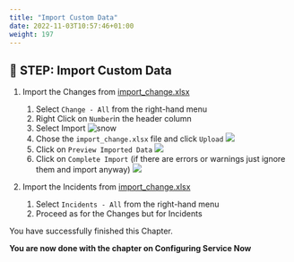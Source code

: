 ```yaml
---
title: "Import Custom Data"
date: 2022-11-03T10:57:46+01:00
weight: 197
---
```




## 🚀 STEP: Import Custom Data

1. Import the Changes from [import_change.xlsx](/assets/import_change.xlsx)
	1. Select `Change - All` from the right-hand menu
	2. Right Click on `Number`in the header column
	3. Select Import
	![snow](/images/snow/snow3.png)
	3. Chose the `import_change.xlsx` file and click `Upload`
	![](/images/snow/snow4.png)
	3. Click on `Preview Imported Data`
	![](/images/snow/snow5.png)
	3. Click on `Complete Import` (if there are errors or warnings just ignore them and import anyway)
	![](/images/snow/snow6.png)
	
1. Import the Incidents from [import_change.xlsx](/assets/import_incidents.xlsx)
	1. Select `Incidents - All` from the right-hand menu
	2. Proceed as for the Changes but for Incidents
	





<InlineNotification kind="success">

You have successfully finished this Chapter.

**You are now done with the chapter on  Configuring Service Now**


</InlineNotification>
